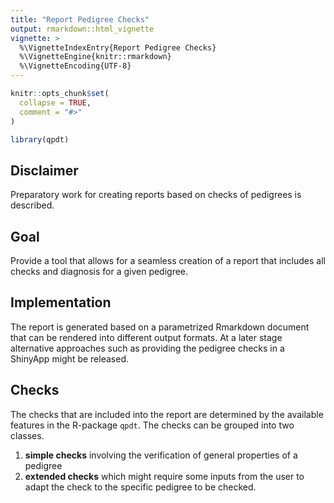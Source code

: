 ```yaml
---
title: "Report Pedigree Checks"
output: rmarkdown::html_vignette
vignette: >
  %\VignetteIndexEntry{Report Pedigree Checks}
  %\VignetteEngine{knitr::rmarkdown}
  %\VignetteEncoding{UTF-8}
---
```


```r
knitr::opts_chunk$set(
  collapse = TRUE,
  comment = "#>"
)
```

```r
library(qpdt)
```


## Disclaimer
Preparatory work for creating reports based on checks of pedigrees is described.


## Goal
Provide a tool that allows for a seamless creation of a report that includes all checks and diagnosis for a given pedigree. 


## Implementation
The report is generated based on a parametrized Rmarkdown document that can be rendered into different output formats. At a later stage alternative approaches such as providing the pedigree checks in a ShinyApp might be released.


## Checks
The checks that are included into the report are determined by the available features in the R-package `qpdt`. The checks can be grouped into two classes.

1. __simple checks__ involving the verification of general properties of a pedigree
2. __extended checks__ which might require some inputs from the user to adapt the check to the specific pedigree to be checked.




